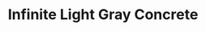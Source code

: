 ---
title: "Infinite Light Gray Concrete"
images:
  color: "MUfCHtba5zu7FitpDJsIrTROjzuhDb4Q1ULGyf0ZMBYvmE7x"
  item: "MUfCHtba5zu7ge8Graw02eDav9qKywS81iEChjRQfHcG6bAV"
type: "magic/infinite"
crate: "concrete"
unmodifiable: true
winChance: 6
---